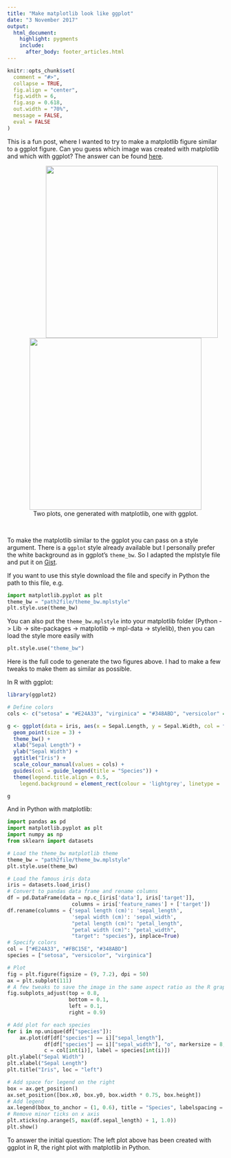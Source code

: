 ```yaml
---
title: "Make matplotlib look like ggplot"
date: "3 November 2017"
output: 
  html_document:
    highlight: pygments
    include:
      after_body: footer_articles.html
---
```


```r
knitr::opts_chunk$set(
  comment = "#>",
  collapse = TRUE,
  fig.align = "center",
  fig.width = 6,
  fig.asp = 0.618,
  out.width = "70%",
  message = FALSE,
  eval = FALSE
)
```

This is a fun post, where I wanted to try to make a matplotlib figure similar to a ggplot figure. Can you guess which image was created with matplotlib and which with ggplot? The answer can be found <a href="#exactline">here</a>.

<figure>
<center>
<img src = "assets/img/iris_r.png" width = "400px" hspace="50"> 
<img src = "assets/img/iris_matplotlib.png" width = "400px">
<figcaption>Two plots, one generated with matplotlib, one with ggplot.</figcaption>
</center>
</figure>

<br>

To make the matplotlib similar to the ggplot you can pass on a style argument. There is a `ggplot` style already available but I personally prefer the white background as in ggplot's `theme_bw`. So I adapted the mplstyle file and put it on  [Gist](https://gist.github.com/markdumke/572e2a8546c54b322b48c0c792799b77).

If you want to use this style download the file and specify in Python the path to this file, e.g.

```python
import matplotlib.pyplot as plt
theme_bw = "path2file/theme_bw.mplstyle"
plt.style.use(theme_bw)
```

You can also put the `theme_bw.mplstyle` into your matplotlib folder (Python -> Lib -> site-packages -> matplotlib -> mpl-data -> stylelib), then you can load the style more easily with 

```python
plt.style.use("theme_bw")
```

Here is the full code to generate the two figures above. I had to make a few tweaks to make them as similar as possible.

In R with ggplot:

```r
library(ggplot2)

# Define colors
cols <- c("setosa" = "#E24A33", "virginica" = "#348ABD", "versicolor" = "#FBC15E")

g <- ggplot(data = iris, aes(x = Sepal.Length, y = Sepal.Width, col = factor(Species))) +
  geom_point(size = 3) +
  theme_bw() +
  xlab("Sepal Length") +
  ylab("Sepal Width") +
  ggtitle("Iris") +
  scale_colour_manual(values = cols) +
  guides(col = guide_legend(title = "Species")) +
  theme(legend.title.align = 0.5,
    legend.background = element_rect(colour = 'lightgrey', linetype = 'solid'))

g
```

And in Python with matplotlib:

```python
import pandas as pd
import matplotlib.pyplot as plt
import numpy as np
from sklearn import datasets

# Load the theme_bw matplotlib theme
theme_bw = "path2file/theme_bw.mplstyle"
plt.style.use(theme_bw)

# Load the famous iris data
iris = datasets.load_iris()
# Convert to pandas data frame and rename columns
df = pd.DataFrame(data = np.c_[iris['data'], iris['target']],
                     columns = iris['feature_names'] + ['target'])
df.rename(columns = {'sepal length (cm)': 'sepal_length', 
                     'sepal width (cm)': 'sepal_width',
                     "petal length (cm)": "petal_length",
                     "petal width (cm)": "petal_width",
                     "target": "species"}, inplace=True)
# Specify colors
col = ["#E24A33", "#FBC15E", "#348ABD"]
species = ["setosa", "versicolor", "virginica"]

# Plot
fig = plt.figure(figsize = (9, 7.2), dpi = 50)
ax = plt.subplot(111)
# A few tweaks to save the image in the same aspect ratio as the R graphic
fig.subplots_adjust(top = 0.8,
                    bottom = 0.1,
                    left = 0.1,
                    right = 0.9)

# Add plot for each species
for i in np.unique(df["species"]):
    ax.plot(df[df["species"] == i]["sepal_length"], 
            df[df["species"] == i]["sepal_width"], "o", markersize = 8,
            c = col[int(i)], label = species[int(i)])
plt.ylabel("Sepal Width")
plt.xlabel("Sepal Length")
plt.title("Iris", loc = "left")

# Add space for legend on the right
box = ax.get_position()
ax.set_position([box.x0, box.y0, box.width * 0.75, box.height])
# Add legend
ax.legend(bbox_to_anchor = (1, 0.6), title = "Species", labelspacing = 1.5)
# Remove minor ticks on x axis
plt.xticks(np.arange(5, max(df.sepal_length) + 1, 1.0))
plt.show()
```

<a name="exactline"></a> To answer the initial question: The left plot above has been created with ggplot in R, the right plot with matplotlib in Python.


